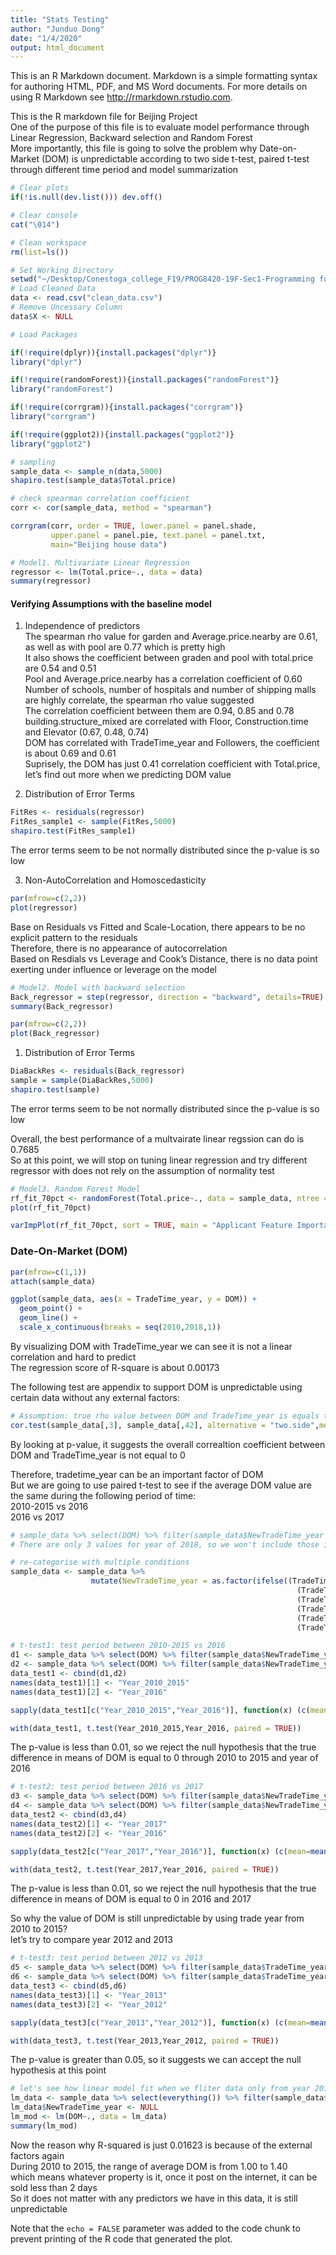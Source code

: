 ```yaml
---
title: "Stats Testing"
author: "Junduo Dong"
date: "1/4/2020"
output: html_document
---
```



This is an R Markdown document. Markdown is a simple formatting syntax for authoring HTML, PDF, and MS Word documents. For more details on using R Markdown see <http://rmarkdown.rstudio.com>.


This is the R markdown file for Beijing Project <br />
One of the purpose of this file is to evaluate model performance through Linear Regression, Backward selection and Random Forest <br />
More importantly, this file is going to solve the problem why Date-on-Market (DOM) is unpredictable according to two side t-test, paired t-test through different time period and model summarization <br />


```r
# Clear plots
if(!is.null(dev.list())) dev.off()

# Clear console
cat("\014") 

# Clean workspace
rm(list=ls())

```

```r
# Set Working Directory
setwd("~/Desktop/Conestoga_college_F19/PROG8420-19F-Sec1-Programming for Big Data/Programming_in_big_data/Project")
# Load Cleaned Data
data <- read.csv("clean_data.csv")
# Remove Uncessary Column
data$X <- NULL
```

```r
# Load Packages

if(!require(dplyr)){install.packages("dplyr")}
library("dplyr")

if(!require(randomForest)){install.packages("randomForest")}
library("randomForest")

if(!require(corrgram)){install.packages("corrgram")}
library("corrgram")

if(!require(ggplot2)){install.packages("ggplot2")}
library("ggplot2")
```

```r
# sampling
sample_data <- sample_n(data,5000)
shapiro.test(sample_data$Total.price)
```

```r
# check spearman correlation coefficient 
corr <- cor(sample_data, method = "spearman")
```

```r
corrgram(corr, order = TRUE, lower.panel = panel.shade,
         upper.panel = panel.pie, text.panel = panel.txt,
         main="Beijing house data")
```

```r
# Model1. Multivariate Linear Regression
regressor <- lm(Total.price~., data = data)
summary(regressor)
```

####  Verifying Assumptions with the baseline model

1. Independence of predictors <br />
The spearman rho value for garden and Average.price.nearby are 0.61, as well as with pool are 0.77 which is pretty high <br />
It also shows the coefficient between graden and pool with total.price are 0.54 and 0.51 <br />
Pool and Average.price.nearby has a correlation coefficient of 0.60 <br />
Number of schools, number of hospitals and number of shipping malls are highly correlate, the spearman rho value suggested <br />
The correlation coefficient between them are 0.94, 0.85 and 0.78 <br />
building.structure_mixed are correlated with Floor, Construction.time and Elevator (0.67, 0.48, 0.74) <br />
DOM has correlated with TradeTime_year and Followers, the coefficient is about 0.69 and 0.61 <br />
Suprisely, the DOM has just 0.41 correlation coefficient with Total.price, let's find out more when we predicting DOM value <br />

2. Distribution of Error Terms <br />
```r
FitRes <- residuals(regressor)
FitRes_sample1 <- sample(FitRes,5000)
shapiro.test(FitRes_sample1)
```
The error terms seem to be not normally distributed since the p-value is so low <br />


3. Non-AutoCorrelation and Homoscedasticity <br />
```r
par(mfrow=c(2,2))
plot(regressor)
```

Base on Residuals vs Fitted and Scale-Location, there appears to be no explicit pattern to the residuals <br />
Therefore, there is no appearance of autocorrelation <br />
Based on Resdials vs Leverage and Cook's Distance, there is no data point exerting under influence or leverage on the model <br />

```r
# Model2. Model with backward selection
Back_regressor = step(regressor, direction = "backward", details=TRUE)
summary(Back_regressor)
```

```r
par(mfrow=c(2,2))
plot(Back_regressor)
```


1. Distribution of Error Terms <br />
```r
DiaBackRes <- residuals(Back_regressor)
sample = sample(DiaBackRes,5000)
shapiro.test(sample)
```
The error terms seem to be not normally distributed since the p-value is so low <br />

Overall, the best performance of a multvairate linear regssion can do is 0.7685 <br />
So at this point, we will stop on tuning linear regression and try different regressor with does not rely on the assumption of normality test <br />

```r
# Model3. Random Forest Model
rf_fit_70pct <- randomForest(Total.price~., data = sample_data, ntree = 100, importance = TRUE)
plot(rf_fit_70pct)
```

```r
varImpPlot(rf_fit_70pct, sort = TRUE, main = "Applicant Feature Importance")

```


### Date-On-Market (DOM) 
```r
par(mfrow=c(1,1))
attach(sample_data)
```

```r
ggplot(sample_data, aes(x = TradeTime_year, y = DOM)) +
  geom_point() +
  geom_line() +
  scale_x_continuous(breaks = seq(2010,2018,1))
```

By visualizing DOM with TradeTime_year we can see it is not a linear correlation and hard to predict <br />
The regression score of R-square is about 0.00173 <br /> 

The following test are appendix to support DOM is unpredictable using certain data without any external factors:

```r
# Assumption: true rho value between DOM and TradeTime_year is equals to 0
cor.test(sample_data[,3], sample_data[,42], alternative = "two.side",method = "spearman")
```
By looking at p-value, it suggests the overall correaltion coefficient between DOM and TradeTime_year is not equal to 0 <br />

Therefore, tradetime_year can be an important factor of DOM <br />
But we are going to use paired t-test to see if the average DOM value are the same during the following period of time: <br />
2010-2015 vs 2016 <br />
2016 vs 2017 <br />

```r
# sample_data %>% select(DOM) %>% filter(sample_data$NewTradeTime_year == 2018)
# There are only 3 values for year of 2018, so we won't include those in t-test
```

```r
# re-categorise with multiple conditions
sample_data <- sample_data %>%
                  mutate(NewTradeTime_year = as.factor(ifelse((TradeTime_year == 2010)|
                                                                (TradeTime_year == 2011)|
                                                                (TradeTime_year == 2012)|
                                                                (TradeTime_year == 2013)|
                                                                (TradeTime_year == 2014)|
                                                                (TradeTime_year == 2015),'2010-2015', TradeTime_year)))
```

```r
# t-test1: test period between 2010-2015 vs 2016
d1 <- sample_data %>% select(DOM) %>% filter(sample_data$NewTradeTime_year == "2010-2015") %>% sample_n(1450)
d2 <- sample_data %>% select(DOM) %>% filter(sample_data$NewTradeTime_year == "2016") %>% sample_n(1450)
data_test1 <- cbind(d1,d2)
names(data_test1)[1] <- "Year_2010_2015"
names(data_test1)[2] <- "Year_2016"

sapply(data_test1[c("Year_2010_2015","Year_2016")], function(x) (c(mean=mean(x),sd=sd(x))))
```

```r
with(data_test1, t.test(Year_2010_2015,Year_2016, paired = TRUE))
```
The p-value is less than 0.01, so we reject the null hypothesis that the true difference in means of DOM is equal to 0 through 2010 to 2015 and year of 2016 <br />

```r
# t-test2: test period between 2016 vs 2017
d3 <- sample_data %>% select(DOM) %>% filter(sample_data$NewTradeTime_year == "2017") %>% sample_n(1300)
d4 <- sample_data %>% select(DOM) %>% filter(sample_data$NewTradeTime_year == "2016") %>% sample_n(1300)
data_test2 <- cbind(d3,d4)
names(data_test2)[1] <- "Year_2017"
names(data_test2)[2] <- "Year_2016"

sapply(data_test2[c("Year_2017","Year_2016")], function(x) (c(mean=mean(x),sd=sd(x))))
```

```r
with(data_test2, t.test(Year_2017,Year_2016, paired = TRUE))
```
The p-value is less than 0.01, so we reject the null hypothesis that the true difference in means of DOM is equal to 0 in 2016 and 2017 <br />

So why the value of DOM is still unpredictable by using trade year from 2010 to 2015? <br />
let's try to compare year 2012 and 2013 <br />
```r
# t-test3: test period between 2012 vs 2013
d5 <- sample_data %>% select(DOM) %>% filter(sample_data$TradeTime_year == 2013) %>% sample_n(150)
d6 <- sample_data %>% select(DOM) %>% filter(sample_data$TradeTime_year == 2012) %>% sample_n(150)
data_test3 <- cbind(d5,d6)
names(data_test3)[1] <- "Year_2013"
names(data_test3)[2] <- "Year_2012"

sapply(data_test3[c("Year_2013","Year_2012")], function(x) (c(mean=mean(x),sd=sd(x))))
```

```r
with(data_test3, t.test(Year_2013,Year_2012, paired = TRUE))
```
The p-value is greater than 0.05, so it suggests we can accept the null hypothesis at this point <br />


```r
# let's see how linear model fit when we fliter data only from year 2010 to 2015
lm_data <- sample_data %>% select(everything()) %>% filter(sample_data$NewTradeTime_year == '2010-2015')
lm_data$NewTradeTime_year <- NULL
lm_mod <- lm(DOM~., data = lm_data)
summary(lm_mod)
```

Now the reason why R-squared is just 0.01623 is because of the external factors again <br />
During 2010 to 2015, the range of average DOM is from 1.00 to 1.40 <br />
which means whatever property is it, once it post on the internet, it can be sold less than 2 days <br />
So it does not matter with any predictors we have in this data, it is still unpredictable <br />




Note that the `echo = FALSE` parameter was added to the code chunk to prevent printing of the R code that generated the plot.
